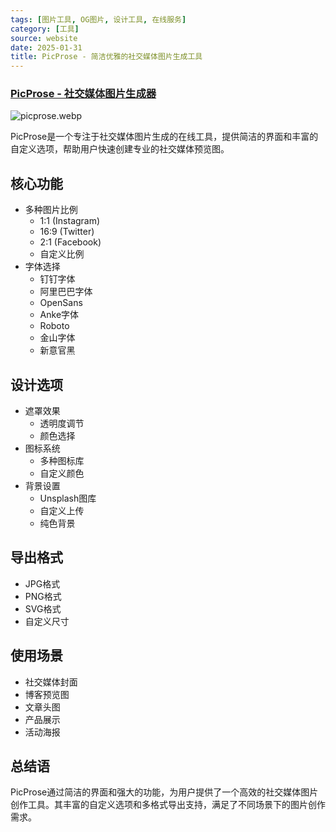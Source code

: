 ```yaml
---
tags: [图片工具, OG图片, 设计工具, 在线服务]
category: [工具]
source: website
date: 2025-01-31
title: PicProse - 简洁优雅的社交媒体图片生成工具
---
```


### [PicProse - 社交媒体图片生成器](https://picprose.net/zh)

![picprose.webp](https://img.mengpeng.tech/i/2025/02/07/67a5e81926ddb.webp)

PicProse是一个专注于社交媒体图片生成的在线工具，提供简洁的界面和丰富的自定义选项，帮助用户快速创建专业的社交媒体预览图。

## 核心功能

- 多种图片比例
  - 1:1 (Instagram)
  - 16:9 (Twitter)
  - 2:1 (Facebook)
  - 自定义比例
- 字体选择
  - 钉钉字体
  - 阿里巴巴字体
  - OpenSans
  - Anke字体
  - Roboto
  - 金山字体
  - 新意官黑

## 设计选项

- 遮罩效果
  - 透明度调节
  - 颜色选择
- 图标系统
  - 多种图标库
  - 自定义颜色
- 背景设置
  - Unsplash图库
  - 自定义上传
  - 纯色背景

## 导出格式

- JPG格式
- PNG格式
- SVG格式
- 自定义尺寸

## 使用场景

- 社交媒体封面
- 博客预览图
- 文章头图
- 产品展示
- 活动海报

## 总结语

PicProse通过简洁的界面和强大的功能，为用户提供了一个高效的社交媒体图片创作工具。其丰富的自定义选项和多格式导出支持，满足了不同场景下的图片创作需求。 